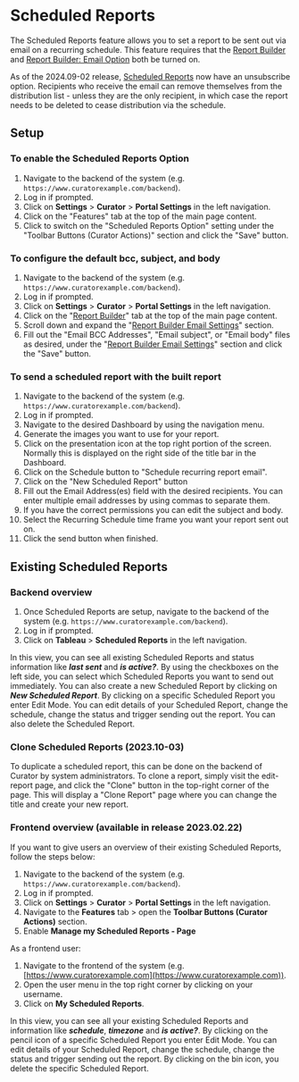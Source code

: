 # Scheduled Reports

The Scheduled Reports feature allows you to set a report to be sent out via email on a recurring schedule. This feature
requires that the
[Report Builder](https://curator.interworks.com/page/kb/embedding-using-analytics/report-builder/overview-and-enabling/1050)
and
[Report Builder: Email Option](https://curator.interworks.com/page/kb/embedding-using-analyticsreport-builder/email-option/1052)
both be turned on.

As of the 2024.09-02 release, [Scheduled Reports](https://curator.interworks.com/page/kb/embedding-using-analyticsreport-builder/email-option/1052)
now have an unsubscribe option.  Recipients who receive the email can remove themselves from the distribution list -
unless they are the only recipient, in which case the report needs to be deleted to cease distribution via the schedule.

## Setup

### To enable the Scheduled Reports Option

1. Navigate to the backend of the system (e.g. `https://www.curatorexample.com/backend`).
2. Log in if prompted.
3. Click on **Settings** > **Curator** > **Portal Settings** in the left navigation.
4. Click on the "Features" tab at the top of the main page content.
5. Click to switch on the "Scheduled Reports Option" setting under the "Toolbar Buttons (Curator Actions)" section and
click the "Save" button.

### To configure the default bcc, subject, and body

1. Navigate to the backend of the system (e.g. `https://www.curatorexample.com/backend`).
2. Log in if prompted.
3. Click on **Settings** > **Curator** > **Portal Settings** in the left navigation.
4. Click on the "[Report Builder](https://curator.interworks.com/page/kb/embedding-using-analytics/report-builder/overview-and-enabling/1050)"
tab at the top of the main page content.
5. Scroll down and expand the
"[Report Builder Email Settings](https://curator.interworks.com/page/kb/embedding-using-analyticsreport-builder/email-option/1052)"
section.
6. Fill out the "Email BCC Addresses", "Email subject", or "Email body" files as desired, under the
"[Report Builder Email Settings](https://curator.interworks.com/page/kb/embedding-using-analyticsreport-builder/email-option/1052)"
section and click the "Save" button.

### To send a scheduled report with the built report

1. Navigate to the backend of the system (e.g. `https://www.curatorexample.com/backend`).
2. Log in if prompted.
3. Navigate to the desired Dashboard by using the navigation menu.
4. Generate the images you want to use for your report.
5. Click on the presentation icon at the top right portion of the screen. Normally this is displayed on the right side
of the title bar in the Dashboard.
6. Click on the Schedule button to "Schedule recurring report email".
7. Click on the "New Scheduled Report" button
8. Fill out the Email Address(es) field with the desired recipients. You can enter multiple email addresses by using
commas to separate them.
9. If you have the correct permissions you can edit the subject and body.
10. Select the Recurring Schedule time frame you want your report sent out on.
11. Click the send button when finished.

## Existing Scheduled Reports

### Backend overview

1. Once Scheduled Reports are setup, navigate to the backend of the system (e.g. `https://www.curatorexample.com/backend`).
2. Log in if prompted.
3. Click on **Tableau** > **Scheduled Reports** in the left navigation.

In this view, you can see all existing Scheduled Reports and status information like ***last sent*** and
***is active?***. By using the checkboxes on the left side, you can select which Scheduled Reports you want to send out
immediately.
You can also create a new Scheduled Report by clicking on ***New Scheduled Report***.
By clicking on a specific Scheduled Report you enter Edit Mode. You can edit details of your Scheduled Report, change
the schedule, change the status and trigger sending out the report. You can also delete the Scheduled Report.

### Clone Scheduled Reports (2023.10-03)

To duplicate a scheduled report, this can be done on the backend of Curator by system administrators.  To clone a
report, simply visit the edit-report page, and click the "Clone" button in the top-right corner of the page.  This will
display a "Clone Report" page where you can change the title and create your new report.

### Frontend overview (available in release 2023.02.22)

If you want to give users an overview of their existing Scheduled Reports, follow the steps below:

1. Navigate to the backend of the system (e.g. `https://www.curatorexample.com/backend`).
2. Log in if prompted.
3. Click on **Settings** > **Curator** > **Portal Settings** in the left navigation.
4. Navigate to the **Features** tab > open the **Toolbar Buttons (Curator Actions)** section.
5. Enable **Manage my Scheduled Reports - Page**

As a frontend user:

1. Navigate to the frontend of the system (e.g. [https://www.curatorexample.com](https://www.curatorexample.com)).
2. Open the user menu in the top right corner by clicking on your username.
3. Click on **My Scheduled Reports**.

In this view, you can see all your existing Scheduled Reports and information like ***schedule***, ***timezone*** and
***is active?***.
By clicking on the pencil icon of a specific Scheduled Report you enter Edit Mode. You can edit details of your
Scheduled Report, change the schedule, change the status and trigger sending out the report.
By clicking on the bin icon, you delete the specific Scheduled Report.
